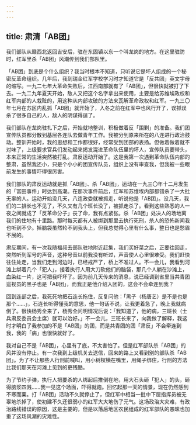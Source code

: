 ```yaml
---
---
---
```

title: 肃清「AB团」
---




我们部队从赣西北返回吉安后，驻在东固镇以东一个叫龙岗的地方。在这里驻防时，红军里杀「AB团」风潮传到我们部队里。

「AB团」到底是个什么组织？我当时根本不知道，只听说它是坏人组成的一个秘密反革命组织。几年后，我到瑞金红军学校学习时才知道它是「反共团」英文字母的缩写。一九二七年大革命失败后，江西南部就有了「AB团」，但很快就被打了下去。一九二九年夏天开始，敌人又把这个名字拿出来使用，主要是给苏维埃政权和红军内部的人栽赃的，用这种从内部攻破的方法来瓦解革命政权和红军。一九三〇年七月在苏区内乱抓「AB团」就开始了，入冬之前在红军中也风行开了，误抓误杀了很多自己的人，敌人的阴谋得逞了。

我们部队在龙岗驻扎下之后，开始就地整训，积极做着反「围剿」的准备。我们团宣传队员都分散到基层各连队去做青年工作。我被分到原来所在的八连进行政治鼓动。整训开始时，我的思想和工作都很好，经常受到团部的表扬。但做着做着就不对味了，上级要求官兵们发动起来揭发混进革命队伍里的坏人，宣传队员要带头，本来正常的生活突然被打乱。肃反运动开始了。这是我第一次遇到革命队伍内部的整肃，虽然我还小，只是个小小的团宣传队员，组织上没有审查我，但我被一些眼前发生的事情吓得很厉害。

我们部队的肃反运动就是抓「AB团」、杀「AB团」，运动在一九三〇年十二月发生的「富田事件」时达到高潮。在那次事件前后，红军和苏维埃内部都错杀了一大批无辜的人。运动开始没几天，八连政委就被抓走，听说他是「AB团」。没几天，我们的二排长也不见了，不久又有几个班长没了，被抓走杀了。看到这些熟悉的人一夜之间就成了「反革命分子」丧了命，我有点紧张。杀「AB团」处决人的场地离我们的住地有十里路。那时每天都有人被绑到那里去执行死刑，杀人的恐怖新闻我也听到不少。掉脑袋虽然轮不到我头上，但我总觉得心里有什么事，整日也是愁眉不展的。

肃反期间，有一次我随福叔去部队驻地附近赶集，我们买好菜之后，正要往回走，突然听到军号的声音，这种号音以前我没有听过，声音使人心里很难受。我们赶快往住处走，当我们走到河边时，已经戒严了，桥上不准过人。不一会儿，我看到河滩上绑着几个「犯人」，接着执行人用大刀砍他们的脑袋，那几个人躺在沙滩上，血染红一片，这可把我吓坏了。因为前几天传来的消息，说已经调到省里当共青团巡视员的黑子也是「AB团」，而我正是他介绍入团的，这会不会牵连到我？

回到连部之后，我死死地把石连长拖住，反复问他：「黑子（杨唐艺）是不是也是那个……」，石连长听得懂我的意思，他一句话不说，让我更着急了，晚上我就病倒了。很快杨秀全来了，杨秀全问明情况后说：「我知道了，他的病，三班长（士兵肃反委员会主席）就可以治好。」不一会儿，三班长来了，向我做了解释，我这时才明白了我参加的不是「AB团」的团，而是共青团的团「肃反」不会牵连到我，我的「病」也很快就好了。

我对自己不是「AB团」，心里有了底，不太害怕了。但是红军部队杀「AB团」的风并没有停止。有一次我到上级机关去送信，回来的路上又看到别的部队杀「AB团」。为了不让那些人行刑前喊叫，用小树杈横在嘴里，用绳子绑住，行刑的方法比我们那天在河滩上见到的更残酷。

为了节约子弹，执行人把要杀的人绑起后推倒在地，用大石头砸「犯人」的头，砸得脑浆四溅……我一见这个场面，吓得就跑。回忆起那一天的情景，现在仍然感到不寒而栗。打「AB团」活动不久就停止了，但红军中相当一批中下层指挥员被无辜地杀掉了，使初建不久还很弱小的红军大大地伤了元气。这场政治大灾难，有政治路线错误的原因，这是主要的，但是以落后地区农民组成的红军部队的愚昧也加重了这场风潮的灾难性。